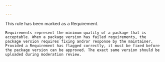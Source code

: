```yaml
---

---
```


<Callout type="warning">
    This rule has been marked as a Requirement.
    
    Requirements represent the minimum quality of a package that is acceptable. When a package version has failed requirements, the package version requires fixing and/or response by the maintainer. Provided a Requirement has flagged correctly, it must be fixed before the package version can be approved. The exact same version should be uploaded during moderation review.
</Callout>
